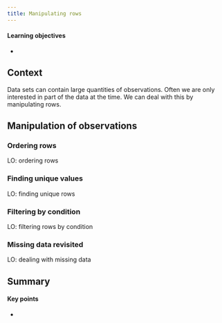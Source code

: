 ```yaml
---
title: Manipulating rows
---
```


::: {.callout-tip}
#### Learning objectives

- 
:::


## Context
Data sets can contain large quantities of observations. Often we are only interested in part of the data at the time. We can deal with this by manipulating rows.

## Manipulation of observations

### Ordering rows
LO: ordering rows

### Finding unique values
LO: finding unique rows

### Filtering by condition
LO: filtering rows by condition

### Missing data revisited
LO: dealing with missing data



## Summary

::: {.callout-tip}
#### Key points

- 
:::

